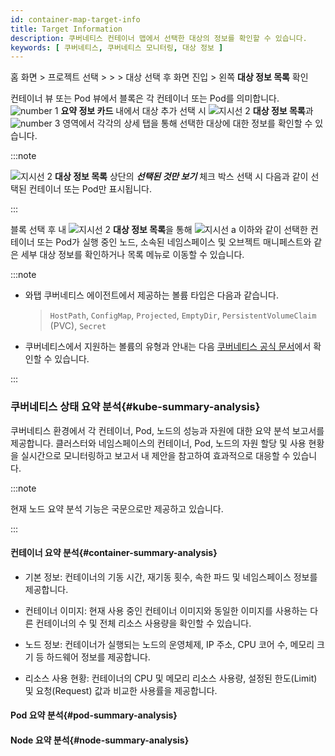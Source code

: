 ```yaml
---
id: container-map-target-info
title: Target Information
description: 쿠버네티스 컨테이너 맵에서 선택한 대상의 정보를 확인할 수 있습니다. 
keywords: [ 쿠버네티스, 쿠버네티스 모니터링, 대상 정보 ]
---
```


홈 화면 &gt; 프로젝트 선택 &gt; <Cmdname sid="dashboard" className="uitext" /> &gt; <Cmdname sid="containerMap" className="uitext" /> &gt; 대상 선택 후 <Cmdname sid="BTN07712" className="uitext" /> 화면 진입 > 왼쪽 <b>대상 정보 목록</b> 확인

<ImgLang img='k8s-container-detail.png' desc='상세 분석 화면' /> 

컨테이너 뷰 또는 Pod 뷰에서 블록은 각 컨테이너 또는 Pod를 의미합니다. ![number 1](/img/number-01.png) **요약 정보 카드** 내에서 대상 추가 선택 시 ![지시선 2](/img/number-02.png) **대상 정보 목록**과 ![number 3](/img/number-03.png) 영역에서 각각의 상세 탭을 통해 선택한 대상에 대한 정보를 확인할 수 있습니다. 

:::note 

![지시선 2](/img/number-02.png) **대상 정보 목록** 상단의 ***선택된 것만 보기*** 체크 박스 선택 시 다음과 같이 선택된 컨테이너 또는 Pod만 표시됩니다. 

<ImgLang img='k8s-container-detail-list-selected.png' desc='선택된 것만 보기' /> 

:::

블록 선택 후 <Cmdname sid="BTN07712" className="uitext" /> 내 ![지시선 2](/img/number-02.png) **대상 정보 목록**을 통해 ![지시선 a](/img/char-a.svg) 이하와 같이 선택한 컨테이너 또는 Pod가 실행 중인 노드, 소속된 네임스페이스 및 오브젝트 매니페스트와 같은 세부 대상 정보를 확인하거나 목록 메뉴로 이동할 수 있습니다. 


<TargetInfo />

:::note 

* 와탭 쿠버네티스 에이전트에서 제공하는 볼륨 타입은 다음과 같습니다. 

  > `HostPath`, `ConfigMap`, `Projected`, `EmptyDir`, `PersistentVolumeClaim` (PVC), `Secret`

* 쿠버네티스에서 지원하는 볼륨의 유형과 안내는 다음 [쿠버네티스 공식 문서](https://kubernetes.io/ko/docs/concepts/storage/volumes/)에서 확인할 수 있습니다.

:::

### 쿠버네티스 상태 요약 분석{#kube-summary-analysis}

쿠버네티스 환경에서 각 컨테이너, Pod, 노드의 성능과 자원에 대한 요약 분석 보고서를 제공합니다. 클러스터와 네임스페이스의 컨테이너, Pod, 노드의 자원 할당 및 사용 현황을 실시간으로 모니터링하고 보고서 내 제안을 참고하여 효과적으로 대응할 수 있습니다. 

:::note 

현재 노드 요약 분석 기능은 국문으로만 제공하고 있습니다. 

:::

#### 컨테이너 요약 분석{#container-summary-analysis}

* 기본 정보: 컨테이너의 기동 시간, 재기동 횟수, 속한 파드 및 네임스페이스 정보를 제공합니다.

* 컨테이너 이미지: 현재 사용 중인 컨테이너 이미지와 동일한 이미지를 사용하는 다른 컨테이너의 수 및 전체 리소스 사용량을 확인할 수 있습니다.

* 노드 정보: 컨테이너가 실행되는 노드의 운영체제, IP 주소, CPU 코어 수, 메모리 크기 등 하드웨어 정보를 제공합니다.

* 리소스 사용 현황: 컨테이너의 CPU 및 메모리 리소스 사용량, 설정된 한도(Limit) 및 요청(Request) 값과 비교한 사용률을 제공합니다.

#### Pod 요약 분석{#pod-summary-analysis}


<PodSummary />

#### Node 요약 분석{#node-summary-analysis}


<NodeSummary />

